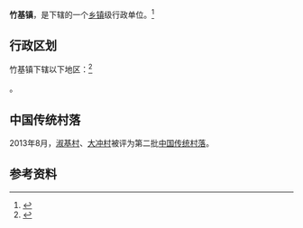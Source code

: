 {{中国乡级行政区|53/03/23/105/000}}

'''竹基镇'''，是{{PRC admin/fullname|53/03/23/105/000|3}}下辖的一个[[乡镇|乡镇]]级行政单位。<ref>{{PRC admin/ref sgc|{{PRC admin/parent|53/03/23/105/000}}}}</ref>

== 行政区划 ==

竹基镇下辖以下地区：<ref>{{PRC admin/ref sgc|53/03/23/105/000}}</ref>

{{PRC admin/children|53/03/23/105/000}}。

==中国传统村落==
2013年8月，[[淑基村|淑基村]]、[[大冲村|大冲村]]被评为第二批[[中国传统村落|中国传统村落]]。

== 参考资料 ==

{{reflist}}

{{行政区划小作品}}
{{PRC admin/navcat|53/03/23/105/000}}